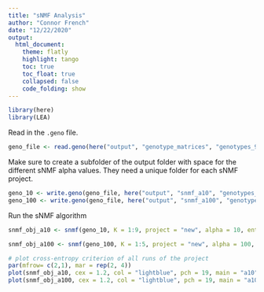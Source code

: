 ```yaml
---
title: "sNMF Analysis"
author: "Connor French"
date: "12/22/2020"
output: 
  html_document:
    theme: flatly
    highlight: tango
    toc: true
    toc_float: true
    collapsed: false
    code_folding: show
---
```


```r
library(here)
library(LEA)
```

Read in the `.geno` file.
```r
geno_file <- read.geno(here("output", "genotype_matrices", "genotypes_9_70.geno"))
```

Make sure to create a subfolder of the output folder with space for the different sNMF alpha values. They need a unique folder for each sNMF project.
```r
geno_10 <- write.geno(geno_file, here("output", "snmf_a10", "genotypes_9_70.geno"))
geno_100 <- write.geno(geno_file, here("output", "snmf_a100", "genotypes_9_70.geno"))
```


Run the sNMF algorithm
```r
snmf_obj_a10 <- snmf(geno_10, K = 1:9, project = "new", alpha = 10, entropy = TRUE, repetitions = 20, ploidy = 2)

snmf_obj_a100 <- snmf(geno_100, K = 1:5, project = "new", alpha = 100, entropy = TRUE, repetitions = 20, ploidy = 2)
```








```r
# plot cross-entropy criterion of all runs of the project
par(mfrow= c(2,1), mar = rep(2, 4))
plot(snmf_obj_a10, cex = 1.2, col = "lightblue", pch = 19, main = "a10")
plot(snmf_obj_a100, cex = 1.2, col = "lightblue", pch = 19, main = "a100")
```






